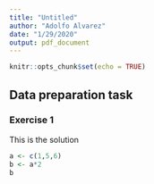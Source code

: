 ```yaml
---
title: "Untitled"
author: "Adolfo Alvarez"
date: "1/29/2020"
output: pdf_document
---
```


```r
knitr::opts_chunk$set(echo = TRUE)
```

## Data preparation task

### Exercise 1

This is the solution

```r
a <- c(1,5,6)
b <- a*2
b
```


